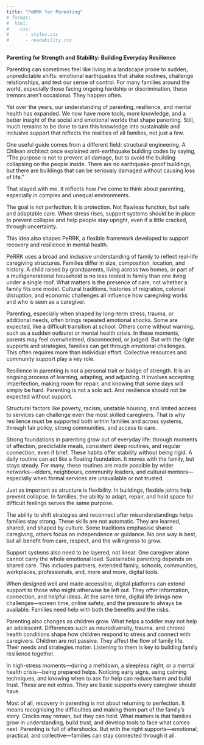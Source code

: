 ```yaml
---
title: "PeRRK for Parenting"
# format: 
#  html:
#    css:
#      - styles.css
#      - readability.css
---
```


**Parenting for Strength and Stability: Building Everyday Resilience**

Parenting can sometimes feel like living in a landscape prone to sudden, unpredictable shifts: emotional earthquakes that shake routines, challenge relationships, and test our sense of control. For many families around the world, especially those facing ongoing hardship or discrimination, these tremors aren’t occasional. They happen often.

Yet over the years, our understanding of parenting, resilience, and mental health has expanded. We now have more tools, more knowledge, and a better insight of the social and emotional worlds that shape parenting. Still, much remains to be done to turn this knowledge into sustainable and inclusive support that reflects the realities of all families, not just a few.

One useful guide comes from a different field: structural engineering. A Chilean architect once explained anti-earthquake building codes by saying, “The purpose is not to prevent all damage, but to avoid the building collapsing on the people inside. There are no earthquake-proof buildings, but there are buildings that can be seriously damaged without causing loss of life.”

That stayed with me. It reflects how I’ve come to think about parenting, especially in complex and unequal environments.

The goal is not perfection. It is protection. Not flawless function, but safe and adaptable care. When stress rises, support systems should be in place to prevent collapse and help people stay upright, even if a little cracked, through uncertainty.

This idea also shapes PeRRK, a flexible framework developed to support recovery and resilience in mental health.

PeRRK uses a broad and inclusive understanding of family to reflect real-life caregiving structures. Families differ in size, composition, location, and history. A child raised by grandparents, living across two homes, or part of a multigenerational household is no less rooted in family than one living under a single roof. What matters is the presence of care, not whether a family fits one model. Cultural traditions, histories of migration, colonial disruption, and economic challenges all influence how caregiving works and who is seen as a caregiver.

Parenting, especially when shaped by long-term stress, trauma, or additional needs, often brings repeated emotional shocks. Some are expected, like a difficult transition at school. Others come without warning, such as a sudden outburst or mental health crisis. In these moments, parents may feel overwhelmed, disconnected, or judged. But with the right supports and strategies, families can get through emotional challenges. This often requires more than individual effort. Collective resources and community support play a key role.

Resilience in parenting is not a personal trait or badge of strength. It is an ongoing process of learning, adapting, and adjusting. It involves accepting imperfection, making room for repair, and knowing that some days will simply be hard. Parenting is not a solo act. And resilience should not be expected without support.

Structural factors like poverty, racism, unstable housing, and limited access to services can challenge even the most skilled caregivers. That is why resilience must be supported both within families and across systems, through fair policy, strong communities, and access to care.

Strong foundations in parenting grow out of everyday life: through moments of affection, predictable meals, consistent sleep routines, and regular connection, even if brief. These habits offer stability without being rigid. A daily routine can act like a floating foundation. It moves with the family, but stays steady. For many, these routines are made possible by wider networks—elders, neighbours, community leaders, and cultural mentors—especially when formal services are unavailable or not trusted.

Just as important as structure is flexibility. In buildings, flexible joints help prevent collapse. In families, the ability to adapt, repair, and hold space for difficult feelings serves the same purpose.

The ability to shift strategies and reconnect after misunderstandings helps families stay strong. These skills are not automatic. They are learned, shared, and shaped by culture. Some traditions emphasise shared caregiving, others focus on independence or guidance. No one way is best, but all benefit from care, respect, and the willingness to grow.

Support systems also need to be layered, not linear. One caregiver alone cannot carry the whole emotional load. Sustainable parenting depends on shared care. This includes partners, extended family, schools, communities, workplaces, professionals, and, more and more, digital tools.

When designed well and made accessible, digital platforms can extend support to those who might otherwise be left out. They offer information, connection, and helpful ideas. At the same time, digital life brings new challenges—screen time, online safety, and the pressure to always be available. Families need help with both the benefits and the risks.

Parenting also changes as children grow. What helps a toddler may not help an adolescent. Differences such as neurodiversity, trauma, and chronic health conditions shape how children respond to stress and connect with caregivers. Children are not passive. They affect the flow of family life. Their needs and strategies matter. Listening to them is key to building family resilience together.

In high-stress moments—during a meltdown, a sleepless night, or a mental health crisis—being prepared helps. Noticing early signs, using calming techniques, and knowing when to ask for help can reduce harm and build trust. These are not extras. They are basic supports every caregiver should have.

Most of all, recovery in parenting is not about returning to perfection. It means recognising the difficulties and making them part of the family’s story. Cracks may remain, but they can hold. What matters is that families grow in understanding, build trust, and develop tools to face what comes next. Parenting is full of aftershocks. But with the right supports—emotional, practical, and collective—families can stay connected through it all.